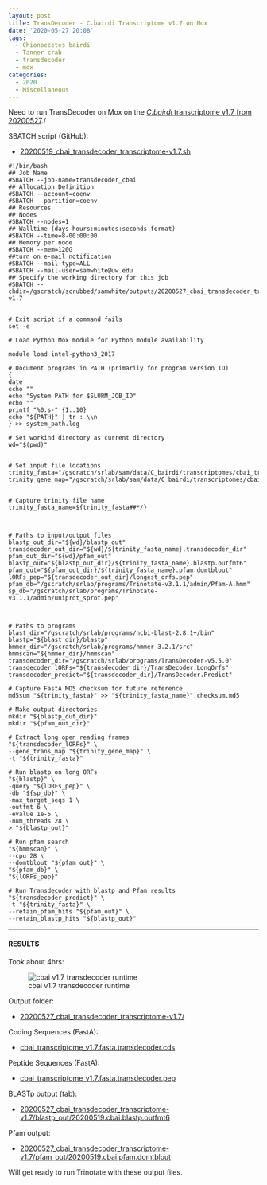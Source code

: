 ```yaml
---
layout: post
title: TransDecoder - C.bairdi Transcriptome v1.7 on Mox
date: '2020-05-27 20:08'
tags:
  - Chionoecetes bairdi
  - Tanner crab
  - transdecoder
  - mox
categories:
  - 2020
  - Miscellaneous
---
```

Need to run TransDecoder on Mox on the [_C.bairdi_ transcriptome v1.7 from 20200527](https://robertslab.github.io/sams-notebook/posts/2020/2020-05-27-Transcriptome-Assembly---C.bairdi-All-Pooled-Arthropoda-only-RNAseq-Data-with-Trinity-on-Mox.html)./



SBATCH script (GitHub):

- [20200519_cbai_transdecoder_transcriptome-v1.7.sh](https://github.com/RobertsLab/sams-notebook/blob/master/sbatch_scripts/20200519_cbai_transdecoder_transcriptome-v1.7.sh)

```shell
#!/bin/bash
## Job Name
#SBATCH --job-name=transdecoder_cbai
## Allocation Definition
#SBATCH --account=coenv
#SBATCH --partition=coenv
## Resources
## Nodes
#SBATCH --nodes=1
## Walltime (days-hours:minutes:seconds format)
#SBATCH --time=8-00:00:00
## Memory per node
#SBATCH --mem=120G
##turn on e-mail notification
#SBATCH --mail-type=ALL
#SBATCH --mail-user=samwhite@uw.edu
## Specify the working directory for this job
#SBATCH --chdir=/gscratch/scrubbed/samwhite/outputs/20200527_cbai_transdecoder_transcriptome-v1.7


# Exit script if a command fails
set -e

# Load Python Mox module for Python module availability

module load intel-python3_2017

# Document programs in PATH (primarily for program version ID)
{
date
echo ""
echo "System PATH for $SLURM_JOB_ID"
echo ""
printf "%0.s-" {1..10}
echo "${PATH}" | tr : \\n
} >> system_path.log

# Set workind directory as current directory
wd="$(pwd)"


# Set input file locations
trinity_fasta="/gscratch/srlab/sam/data/C_bairdi/transcriptomes/cbai_transcriptome_v1.7.fasta"
trinity_gene_map="/gscratch/srlab/sam/data/C_bairdi/transcriptomes/cbai_transcriptome_v1.7.fasta.gene_trans_map"


# Capture trinity file name
trinity_fasta_name=${trinity_fasta##*/}



# Paths to input/output files
blastp_out_dir="${wd}/blastp_out"
transdecoder_out_dir="${wd}/${trinity_fasta_name}.transdecoder_dir"
pfam_out_dir="${wd}/pfam_out"
blastp_out="${blastp_out_dir}/${trinity_fasta_name}.blastp.outfmt6"
pfam_out="${pfam_out_dir}/${trinity_fasta_name}.pfam.domtblout"
lORFs_pep="${transdecoder_out_dir}/longest_orfs.pep"
pfam_db="/gscratch/srlab/programs/Trinotate-v3.1.1/admin/Pfam-A.hmm"
sp_db="/gscratch/srlab/programs/Trinotate-v3.1.1/admin/uniprot_sprot.pep"



# Paths to programs
blast_dir="/gscratch/srlab/programs/ncbi-blast-2.8.1+/bin"
blastp="${blast_dir}/blastp"
hmmer_dir="/gscratch/srlab/programs/hmmer-3.2.1/src"
hmmscan="${hmmer_dir}/hmmscan"
transdecoder_dir="/gscratch/srlab/programs/TransDecoder-v5.5.0"
transdecoder_lORFs="${transdecoder_dir}/TransDecoder.LongOrfs"
transdecoder_predict="${transdecoder_dir}/TransDecoder.Predict"

# Capture FastA MD5 checksum for future reference
md5sum "${trinity_fasta}" >> "${trinity_fasta_name}".checksum.md5

# Make output directories
mkdir "${blastp_out_dir}"
mkdir "${pfam_out_dir}"

# Extract long open reading frames
"${transdecoder_lORFs}" \
--gene_trans_map "${trinity_gene_map}" \
-t "${trinity_fasta}"

# Run blastp on long ORFs
"${blastp}" \
-query "${lORFs_pep}" \
-db "${sp_db}" \
-max_target_seqs 1 \
-outfmt 6 \
-evalue 1e-5 \
-num_threads 28 \
> "${blastp_out}"

# Run pfam search
"${hmmscan}" \
--cpu 28 \
--domtblout "${pfam_out}" \
"${pfam_db}" \
"${lORFs_pep}"

# Run Transdecoder with blastp and Pfam results
"${transdecoder_predict}" \
-t "${trinity_fasta}" \
--retain_pfam_hits "${pfam_out}" \
--retain_blastp_hits "${blastp_out}"
```


---

#### RESULTS

Took about 4hrs:

![cbai v1.7 transdecoder runtime](https://github.com/RobertsLab/sams-notebook/blob/master/images/screencaps/20200527_cbai_transdecoder_transcriptome-v1.7_runtime.png?raw=true)

Output folder:

- [20200527_cbai_transdecoder_transcriptome-v1.7/](https://gannet.fish.washington.edu/Atumefaciens/20200527_cbai_transdecoder_transcriptome-v1.7/)

Coding Sequences (FastA):

- [cbai_transcriptome_v1.7.fasta.transdecoder.cds](https://gannet.fish.washington.edu/Atumefaciens/20200527_cbai_transdecoder_transcriptome-v1.7/cbai_transcriptome_v1.7.fasta.transdecoder.cds)

Peptide Sequences (FastA):

- [cbai_transcriptome_v1.7.fasta.transdecoder.pep](https://gannet.fish.washington.edu/Atumefaciens/20200527_cbai_transdecoder_transcriptome-v1.7/cbai_transcriptome_v1.7.fasta.transdecoder.pep)

BLASTp output (tab):

- [20200527_cbai_transdecoder_transcriptome-v1.7/blastp_out/20200519.cbai.blastp.outfmt6](https://gannet.fish.washington.edu/Atumefaciens/20200527_cbai_transdecoder_transcriptome-v1.7/blastp_out/20200519.cbai.blastp.outfmt6)

Pfam output:

- [20200527_cbai_transdecoder_transcriptome-v1.7/pfam_out/20200519.cbai.pfam.domtblout](https://gannet.fish.washington.edu/Atumefaciens/20200527_cbai_transdecoder_transcriptome-v1.7/pfam_out/20200519.cbai.pfam.domtblout)

Will get ready to run Trinotate with these output files.
